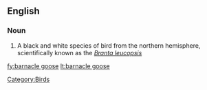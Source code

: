 ==English==
{{wikipedia}}
===Noun===
{{en-noun|sg=[[barnacle]] [[goose]]|pl=barnacle geese}}

# A black and white species of bird from the northern hemisphere, scientifically known as the ''[[wikispecies:Branta leucopsis|Branta leucopsis]]''
[[Category:Birds]]

[[fy:barnacle goose]]
[[lt:barnacle goose]]
